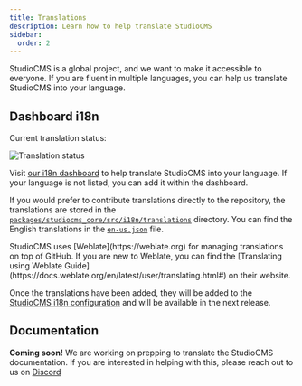 ```yaml
---
title: Translations
description: Learn how to help translate StudioCMS
sidebar:
  order: 2
---
```



StudioCMS is a global project, and we want to make it accessible to everyone. If you are fluent in multiple languages, you can help us translate StudioCMS into your language.

## Dashboard i18n

Current translation status:

<img src="https://i18n.studiocms.xyz/widget/studiocms/horizontal-auto.svg" alt="Translation status" />

Visit [our i18n dashboard](https://i18n.studiocms.xyz) to help translate StudioCMS into your language. If your language is not listed, you can add it within the dashboard.

If you would prefer to contribute translations directly to the repository, the translations are stored in the [`packages/studiocms_core/src/i18n/translations`](https://github.com/astrolicious/studiocms/tree/main/packages/studiocms_core/src/i18n/translations/) directory. You can find the English translations in the [`en-us.json`](https://github.com/astrolicious/studiocms/blob/main/packages/studiocms_core/src/i18n/translations/en-us.json) file.

<ReadMore>
StudioCMS uses [Weblate](https://weblate.org) for managing translations on top of GitHub. If you are new to Weblate, you can find the [Translating using Weblate Guide](https://docs.weblate.org/en/latest/user/translating.html#) on their website.
</ReadMore>

Once the translations have been added, they will be added to the [StudioCMS i18n configuration](https://github.com/astrolicious/studiocms/blob/main/packages/studiocms_core/src/i18n/index.ts#L8) and will be available in the next release.

## Documentation

**Coming soon!** We are working on prepping to translate the StudioCMS documentation. If you are interested in helping with this, please reach out to us on [Discord](https://chat.studiocms.xyz)